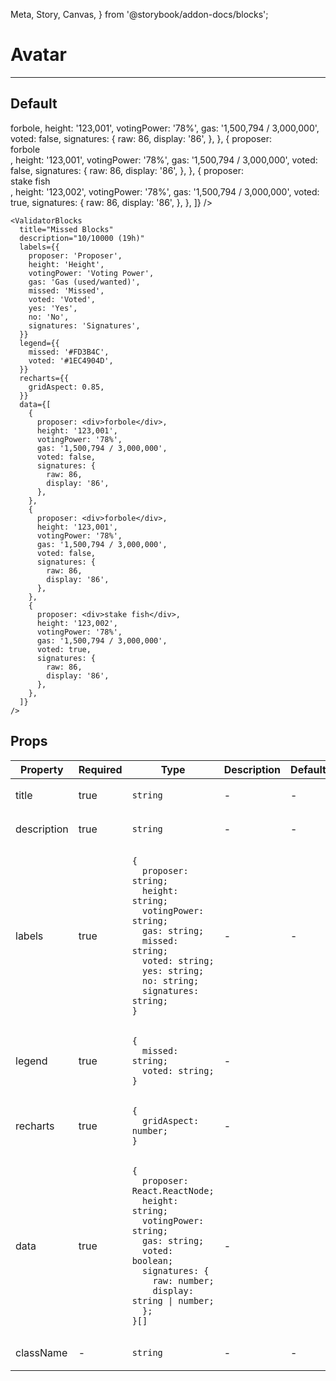   Meta, Story, Canvas,
} from '@storybook/addon-docs/blocks';

<Meta title="ValidatorBlocks" component={ValidatorBlocks} />

# Avatar
---
## Default
<Canvas>
  <Story name="Default">
    <ValidatorBlocks
      title="Missed Blocks"
      description="10/10000 (19h)"
      labels={{
        proposer: 'Proposer',
        height: 'Height',
        votingPower: 'Voting Power',
        gas: 'Gas (used/wanted)',
        missed: 'Missed',
        voted: 'Voted',
        yes: 'Yes',
        no: 'No',
        signatures: 'Signatures',
      }}
      legend={{
        missed: '#FD3B4C',
        voted: '#1EC4904D',
      }}
      recharts={{
        gridAspect: 0.85,
      }}
      data={[
        {
          proposer: <div>forbole</div>,
          height: '123,001',
          votingPower: '78%',
          gas: '1,500,794 / 3,000,000',
          voted: false,
          signatures: {
            raw: 86,
            display: '86',
          },
        },
        {
          proposer: <div>forbole</div>,
          height: '123,001',
          votingPower: '78%',
          gas: '1,500,794 / 3,000,000',
          voted: false,
          signatures: {
            raw: 86,
            display: '86',
          },
        },
        {
          proposer: <div>stake fish</div>,
          height: '123,002',
          votingPower: '78%',
          gas: '1,500,794 / 3,000,000',
          voted: true,
          signatures: {
            raw: 86,
            display: '86',
          },
        },
      ]}
    />
  </Story>
</Canvas>

```
<ValidatorBlocks
  title="Missed Blocks"
  description="10/10000 (19h)"
  labels={{
    proposer: 'Proposer',
    height: 'Height',
    votingPower: 'Voting Power',
    gas: 'Gas (used/wanted)',
    missed: 'Missed',
    voted: 'Voted',
    yes: 'Yes',
    no: 'No',
    signatures: 'Signatures',
  }}
  legend={{
    missed: '#FD3B4C',
    voted: '#1EC4904D',
  }}
  recharts={{
    gridAspect: 0.85,
  }}
  data={[
    {
      proposer: <div>forbole</div>,
      height: '123,001',
      votingPower: '78%',
      gas: '1,500,794 / 3,000,000',
      voted: false,
      signatures: {
        raw: 86,
        display: '86',
      },
    },
    {
      proposer: <div>forbole</div>,
      height: '123,001',
      votingPower: '78%',
      gas: '1,500,794 / 3,000,000',
      voted: false,
      signatures: {
        raw: 86,
        display: '86',
      },
    },
    {
      proposer: <div>stake fish</div>,
      height: '123,002',
      votingPower: '78%',
      gas: '1,500,794 / 3,000,000',
      voted: true,
      signatures: {
        raw: 86,
        display: '86',
      },
    },
  ]}
/>
```
## Props
<table>
<thead>
  <tr>
    <th>Property</th>
    <th>Required</th>
    <th>Type</th>
    <th>Description</th>
    <th>Default</th>
  </tr>
  </thead>
<tbody>
  <tr>
    <td>title</td>
    <td>true</td>
    <td>

`string`

  </td>
    <td>-</td>
    <td>-</td>
  </tr>

  <tr>
    <td>description</td>
    <td>true</td>
    <td>

`string`

  </td>
    <td>-</td>
    <td>-</td>
  </tr>

  <tr>
    <td>labels</td>
    <td>true</td>
    <td>

```
{
  proposer: string;
  height: string;
  votingPower: string;
  gas: string;
  missed: string;
  voted: string;
  yes: string;
  no: string;
  signatures: string;
}
```

  </td>
    <td>-</td>
    <td>-</td>
  </tr>

  <tr>
    <td>legend</td>
    <td>true</td>
    <td>

```
{
  missed: string;
  voted: string;
}
```

  </td>
    <td>-</td>
    <td></td>
  </tr>

  <tr>
    <td>recharts</td>
    <td>true</td>
    <td>

```
{
  gridAspect: number;
}
```

  </td>
    <td>-</td>
    <td></td>
  </tr>

  <tr>
    <td>data</td>
    <td>true</td>
    <td>

```
{
  proposer: React.ReactNode;
  height: string;
  votingPower: string;
  gas: string;
  voted: boolean;
  signatures: {
    raw: number;
    display: string | number;
  };
}[]
```

  </td>
    <td>-</td>
    <td></td>
  </tr>

  <tr>
    <td>className</td>
    <td>-</td>
    <td>

`string`

  </td>
    <td>-</td>
    <td>-</td>
  </tr>
  </tbody>
</table>
<br/>

